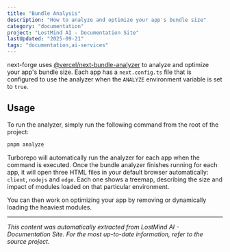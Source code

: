```yaml
---
title: "Bundle Analysis"
description: "How to analyze and optimize your app's bundle size"
category: "documentation"
project: "LostMind AI - Documentation Site"
lastUpdated: "2025-09-21"
tags: "documentation,ai-services"
---
```


next-forge uses [@vercel/next-bundle-analyzer](https://github.com/vercel/next-bundle-analyzer) to analyze and optimize your app's bundle size. Each app has a `next.config.ts` file that is configured to use the analyzer when the `ANALYZE` environment variable is set to `true`.

## Usage

To run the analyzer, simply run the following command from the root of the project:

```sh title="Terminal"
pnpm analyze
```

Turborepo will automatically run the analyzer for each app when the command is executed. Once the bundle analyzer finishes running for each app, it will open three HTML files in your default browser automatically: `client`, `nodejs` and `edge`. Each one shows a treemap, describing the size and impact of modules loaded on that particular environment.

You can then work on optimizing your app by removing or dynamically loading the heaviest modules.


---
*This content was automatically extracted from LostMind AI - Documentation Site. For the most up-to-date information, refer to the source project.*
